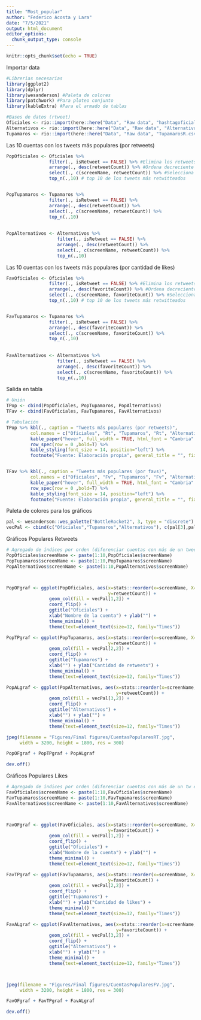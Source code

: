 ```yaml
---
title: "Most_popular"
author: "Federico Acosta y Lara"
date: "7/5/2021"
output: html_document
editor_options: 
  chunk_output_type: console
---
```


```r
knitr::opts_chunk$set(echo = TRUE)
```


Importar data
```r

#Librerias necesarias
library(ggplot2)
library(dplyr)
library(wesanderson) #Paleta de colores
library(patchwork) #Para ploteo conjunto
library(kableExtra) #Para el armado de tablas

#Bases de datos (rtweet)
Oficiales <- rio::import(here::here("Data", "Raw data", "hashtagoficiales.csv"))
Alternativos <- rio::import(here::here("Data", "Raw data", "AlternativosR.csv"))
Tupamaros <- rio::import(here::here("Data", "Raw data", "TupamarosR.csv"))

```


Las 10 cuentas con los tweets más populares (por retweets)
```r

PopOficiales <- Oficiales %>% 
                filter(., isRetweet == FALSE) %>% #Elimina los retweets
                arrange(., desc(retweetCount)) %>% #Ordena decreciente por rt
                select(., c(screenName, retweetCount)) %>% #Selecciona las columnas
                top_n(.,10) # top 10 de los tweets más retwitteados 


PopTupamaros <- Tupamaros %>% 
                filter(., isRetweet == FALSE) %>% 
                arrange(., desc(retweetCount)) %>% 
                select(., c(screenName, retweetCount)) %>% 
                top_n(.,10)
                
                        
PopAlternativos <- Alternativos %>% 
                   filter(., isRetweet == FALSE) %>% 
                   arrange(., desc(retweetCount)) %>% 
                   select(., c(screenName, retweetCount)) %>% 
                   top_n(.,10)


```


Las 10 cuentas con los tweets más populares (por cantidad de likes)
```r
FavOficiales <- Oficiales %>% 
                filter(., isRetweet == FALSE) %>% #Elimina los retweets
                arrange(., desc(favoriteCount)) %>% #Ordena decreciente por favs
                select(., c(screenName, favoriteCount)) %>% #Selecciona las columnas
                top_n(.,10) # top 10 de los tweets más retwitteados 


FavTupamaros <- Tupamaros %>% 
                filter(., isRetweet == FALSE) %>% 
                arrange(., desc(favoriteCount)) %>% 
                select(., c(screenName, favoriteCount)) %>% 
                top_n(.,10)
                
                        
FavAlternativos <- Alternativos %>% 
                   filter(., isRetweet == FALSE) %>% 
                   arrange(., desc(favoriteCount)) %>% 
                   select(., c(screenName, favoriteCount)) %>% 
                   top_n(.,10)


```

Salida en tabla
```r

# Unión
TPop <- cbind(PopOficiales, PopTupamaros, PopAlternativos) 
TFav <- cbind(FavOficiales, FavTupamaros, FavAlternativos)

# Tabulación
TPop %>% kbl(., caption = "Tweets más populares (por retweets)",
         col.names = c("Oficiales", "Rt", "Tupamaros", "Rt", "Alternativos", "Rt"))%>%
         kable_paper("hover", full_width = TRUE, html_font = "Cambria" ) %>% 
         row_spec(row = 0 ,bold=T) %>% 
         kable_styling(font_size = 14, position="left") %>% 
         footnote("Fuente: Elaboración propia", general_title = "", fixed_small_size = T)


TFav %>% kbl(., caption = "Tweets más populares (por favs)",
         col.names = c("Oficiales", "Fv", "Tupamaros", "Fv", "Alternativos", "Fv"))%>%
         kable_paper("hover", full_width = TRUE, html_font = "Cambria" ) %>% 
         row_spec(row = 0 ,bold=T) %>% 
         kable_styling(font_size = 14, position="left") %>% 
         footnote("Fuente: Elaboración propia", general_title = "", fixed_small_size = T)


```


Paleta de colores para los gráficos
```r
pal <- wesanderson::wes_palette("BottleRocket2", 3, type = "discrete")
vecPal <- cbind(c("Oficiales","Tupamaros","Alternativos"), c(pal[3],pal[2],pal[1]))
```


Gráficos Populares Retweets
```r
# Agregado de índices por orden (diferenciar cuentas con más de un tweet)
PopOficiales$screenName <- paste(1:10,PopOficiales$screenName)
PopTupamaros$screenName <- paste(1:10,PopTupamaros$screenName)
PopAlternativos$screenName <- paste(1:10,PopAlternativos$screenName)



PopOFgraf <- ggplot(PopOficiales, aes(x=stats::reorder(x=screenName, X=retweetCount),
                                      y=retweetCount)) + 
                geom_col(fill = vecPal[1,2]) +
                coord_flip() +
                ggtitle("Oficiales") +
                xlab("Nombre de la cuenta") + ylab("") +
                theme_minimal() +
                theme(text=element_text(size=12, family="Times"))

PopTPgraf <- ggplot(PopTupamaros, aes(x=stats::reorder(x=screenName, X=retweetCount),
                                      y=retweetCount)) + 
                geom_col(fill = vecPal[2,2]) +
                coord_flip() +
                ggtitle("Tupamaros") +
                xlab("") + ylab("Cantidad de retweets") +
                theme_minimal() +
                theme(text=element_text(size=12, family="Times"))

PopALgraf <- ggplot(PopAlternativos, aes(x=stats::reorder(x=screenName, X=retweetCount),
                                         y=retweetCount)) + 
                geom_col(fill = vecPal[3,2]) +
                coord_flip() +
                ggtitle("Alternativos") +
                xlab("") + ylab("") +
                theme_minimal() +
                theme(text=element_text(size=12, family="Times"))

jpeg(filename = "Figures/Final figures/CuentasPopularesRT.jpg", 
     width = 3200, height = 1800, res = 300)

PopOFgraf + PopTPgraf + PopALgraf

dev.off()
```


Gráficos Populares Likes

```r

# Agregado de índices por orden (diferenciar cuentas con más de un tw en el ranking)
FavOficiales$screenName <- paste(1:10,FavOficiales$screenName)
FavTupamaros$screenName <- paste(1:10,FavTupamaros$screenName)
FavAlternativos$screenName <- paste(1:10,FavAlternativos$screenName)



FavOFgraf <- ggplot(FavOficiales, aes(x=stats::reorder(x=screenName, X=favoriteCount),
                                      y=favoriteCount)) + 
                geom_col(fill = vecPal[1,2]) +
                coord_flip() +
                ggtitle("Oficiales") +
                xlab("Nombre de la cuenta") + ylab("") +
                theme_minimal() +
                theme(text=element_text(size=12, family="Times"))

FavTPgraf <- ggplot(FavTupamaros, aes(x=stats::reorder(x=screenName, X=favoriteCount),
                                      y=favoriteCount)) + 
                geom_col(fill = vecPal[2,2]) +
                coord_flip() +
                ggtitle("Tupamaros") +
                xlab("") + ylab("Cantidad de likes") +
                theme_minimal() +
                theme(text=element_text(size=12, family="Times"))

FavALgraf <- ggplot(FavAlternativos, aes(x=stats::reorder(x=screenName, X=favoriteCount),
                                         y=favoriteCount)) + 
                geom_col(fill = vecPal[3,2]) +
                coord_flip() +
                ggtitle("Alternativos") +
                xlab("") + ylab("") +
                theme_minimal() +
                theme(text=element_text(size=12, family="Times"))



jpeg(filename = "Figures/Final figures/CuentasPopularesFV.jpg", 
     width = 3200, height = 1800, res = 300)

FavOFgraf + FavTPgraf + FavALgraf

dev.off()



```


